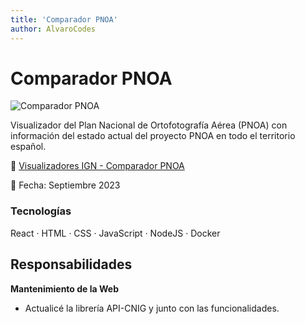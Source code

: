 ```yaml
---
title: 'Comparador PNOA'
author: AlvaroCodes
---
```


# Comparador PNOA

<img
  src="/images/comparador_pnoa.webp"
  alt="Comparador PNOA"
  transition:name="Comparador PNOA"
/>

Visualizador del Plan Nacional de Ortofotografía Aérea (PNOA) con información del estado actual del proyecto PNOA en todo el territorio español. 

🔗 [Visualizadores IGN - Comparador PNOA](https://visualizadores.ign.es/comparador_pnoa/)

📅 Fecha: Septiembre 2023

### Tecnologías 
React · HTML · CSS · JavaScript · NodeJS · Docker

## Responsabilidades

**Mantenimiento de la Web** 
- Actualicé la librería API-CNIG y junto con las funcionalidades.